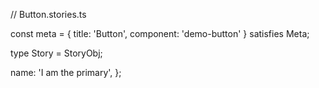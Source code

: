 // Button.stories.ts


const meta = {
  title: 'Button',
  component: 'demo-button'
} satisfies Meta;

type Story = StoryObj;

  name: 'I am the primary',
};
